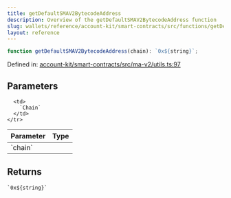 ```yaml
---
title: getDefaultSMAV2BytecodeAddress
description: Overview of the getDefaultSMAV2BytecodeAddress function
slug: wallets/reference/account-kit/smart-contracts/src/functions/getDefaultSMAV2BytecodeAddress
layout: reference
---
```


```ts
function getDefaultSMAV2BytecodeAddress(chain): `0x${string}`;
```

Defined in: [account-kit/smart-contracts/src/ma-v2/utils.ts:97](https://github.com/alchemyplatform/aa-sdk/blob/08da565ff1e1b5bcae4581d79993c4ed9e522c16/account-kit/smart-contracts/src/ma-v2/utils.ts#L97)

## Parameters

<table>
  <thead>
    <tr>
      <th align="left">Parameter</th>
      <th align="left">Type</th>
    </tr>
  </thead>

  <tbody>
    <tr>
      <td>
        `chain`
      </td>

      <td>
        `Chain`
      </td>
    </tr>

  </tbody>
</table>

## Returns

`` `0x${string}` ``
